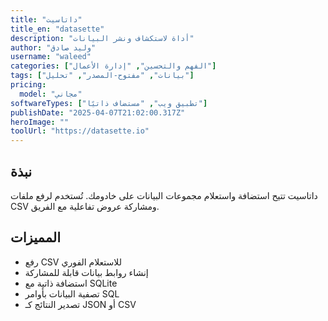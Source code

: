 ---
title: "داتاسيت"
title_en: "datasette"
description: "أداة لاستكشاف ونشر البيانات"
author: "وليد صادق"
username: "waleed"
categories: ["الفهم والتحسين", "إدارة الأعمال"]
tags: ["بيانات", "مفتوح-المصدر", "تحليل"]
pricing:
  model: "مجاني"
softwareTypes: ["تطبيق ويب", "مستضاف ذاتيًا"]
publishDate: "2025-04-07T21:02:00.317Z"
heroImage: ""
toolUrl: "https://datasette.io"
---
## نبذة
داتاسيت تتيح استضافة واستعلام مجموعات البيانات على خادومك. تُستخدم لرفع ملفات CSV ومشاركة عروض تفاعلية مع الفريق.

## المميزات
- رفع CSV للاستعلام الفوري
- إنشاء روابط بيانات قابلة للمشاركة
- استضافة ذاتية مع SQLite
- تصفية البيانات بأوامر SQL
- تصدير النتائج كـ JSON أو CSV